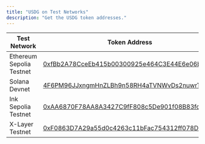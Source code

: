 ```yaml
---
title: "USDG on Test Networks"
description: "Get the USDG token addresses."
---
```



<TestnetCaution />

| Test Network             | Token Address                                                                                                                            |
| ------------------------ | ---------------------------------------------------------------------------------------------------------------------------------------- |
| Ethereum Sepolia Testnet | [0xfBb2A78CceEb415b00300925e464C3E44E6e06b0](https://sepolia.etherscan.io/address/0xfBb2A78CceEb415b00300925e464C3E44E6e06b0)            |
| Solana Devnet            | [4F6PM96JJxngmHnZLBh9n58RH4aTVNWvDs2nuwrT5BP7](https://solscan.io/token/4F6PM96JJxngmHnZLBh9n58RH4aTVNWvDs2nuwrT5BP7?cluster=devnet)     |
| Ink Sepolia Testnet      | [0xAA6870F78AA8A3427C9fF808c5De901f08B83fcd](https://explorer-sepolia.inkonchain.com/address/0xAA6870F78AA8A3427C9fF808c5De901f08B83fcd) |
| X-Layer Testnet          | [0xF0863D7A29a55d0c4263c11bFac754312ff078DF](https://www.oklink.com/x-layer-testnet/address/0xf0863d7a29a55d0c4263c11bfac754312ff078df)  |
